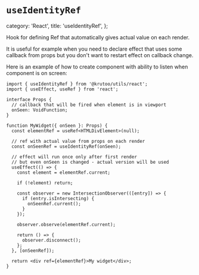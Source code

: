 # `useIdentityRef`

  category: 'React',
  title: 'useIdentityRef',
};

Hook for defining Ref that automatically gives actual value on each render.

It is useful for example when you need to declare effect that uses some callback from props but you don't want to restart effect on callback change.

Here is an example of how to create component with ability to listen when component is on screen:

```tsx
import { useIdentityRef } from '@krutoo/utils/react';
import { useEffect, useRef } from 'react';

interface Props {
  // callback that will be fired when element is in viewport
  onSeen: VoidFunction;
}

function MyWidget({ onSeen }: Props) {
  const elementRef = useRef<HTMLDivElement>(null);

  // ref with actual value from props on each render
  const onSeenRef = useIdentityRef(onSeen);

  // effect will run once only after first render
  // but even onSeen is changed - actual version will be used
  useEffect(() => {
    const element = elementRef.current;

    if (!element) return;

    const observer = new IntersectionObserver(([entry]) => {
      if (entry.isIntersecting) {
        onSeenRef.current();
      }
    });

    observer.observe(elementRef.current);

    return () => {
      observer.disconnect();
    };
  }, [onSeenRef]);

  return <div ref={elementRef}>My widget</div>;
}
```
